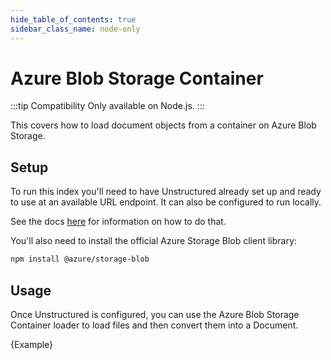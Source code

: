 ```yaml
---
hide_table_of_contents: true
sidebar_class_name: node-only
---
```


# Azure Blob Storage Container

:::tip Compatibility
Only available on Node.js.
:::

This covers how to load document objects from a container on Azure Blob Storage.

## Setup

To run this index you'll need to have Unstructured already set up and ready to use at an available URL endpoint. It can also be configured to run locally.

See the docs [here](https://js.langchain.com/docs/modules/indexes/document_loaders/examples/file_loaders/unstructured) for information on how to do that.

You'll also need to install the official Azure Storage Blob client library:

```bash npm2yarn
npm install @azure/storage-blob
```

## Usage

Once Unstructured is configured, you can use the Azure Blob Storage Container loader to load files and then convert them into a Document.


<CodeBlock language="typescript">{Example}</CodeBlock>

